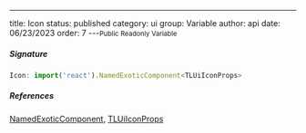 ---
title: Icon
status: published
category: ui
group: Variable
author: api
date: 06/23/2023
order: 7
---<Small>Public Readonly Variable</Small>




##### Signature


```ts
Icon: import('react').NamedExoticComponent<TLUiIconProps>
```

##### References

[NamedExoticComponent](/gen/@types/react-React-NamedExoticComponent-interface), [TLUiIconProps](/gen/ui/TLUiIconProps-interface)

